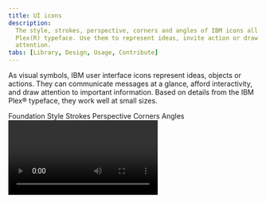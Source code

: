 ```yaml
---
title: UI icons
description:
  The style, strokes, perspective, corners and angles of IBM icons all echo our
  Plex(R) typeface. Use them to represent ideas, invite action or draw
  attention.
tabs: [Library, Design, Usage, Contribute]
---
```


<PageDescription>

As visual symbols, IBM user interface icons represent ideas, objects or actions.
They can communicate messages at a glance, afford interactivity, and draw
attention to important information. Based on details from the IBM Plex®
typeface, they work well at small sizes.

</PageDescription>

<AnchorLinks>
  <AnchorLink>Foundation</AnchorLink>
  <AnchorLink>Style</AnchorLink>
  <AnchorLink>Strokes</AnchorLink>
  <AnchorLink>Perspective</AnchorLink>
  <AnchorLink>Corners</AnchorLink>
  <AnchorLink>Angles</AnchorLink>
</AnchorLinks>

<Video vimeoId="281513611" />

## Resources

<Row className="resource-card-group">
<Column colMd={4} colLg={4} noGutterSm>
<ResourceCard
  subTitle="IBM icons library"
  href="https://www.figma.com/file/J5c0d85dSJn9JnBhSYYLmD/Icons---IBM-Design-Language?type=design&node-id=129%3A2&mode=design&t=IgykKAObMrV05Sic-1"
  actionIcon="launch"
>

![Figma Icon](../../../images/resource-cards/figma.png)

</ResourceCard>
</Column>
<Column colMd={4} colLg={4} noGutterSm>
    <ResourceCard
      subTitle="IBM UI icons master"
      actionIcon="download"
      href="https://github.com/carbon-design-system/carbon/raw/main/packages/icons/master/ui-icon-master.ai"
      >

![Adobe Illustrator](../../../images/resource-cards/illustrator.png)

</ResourceCard>
</Column>
<Column colMd={4} colLg={4} noGutterSm>
    <ResourceCard
      subTitle="IBM UI icons (.svg)"
      href="https://github.com/carbon-design-system/carbon/tree/master/packages/icons/src/svg"
      >

![Github Icon](../../../images/resource-cards/github.png)

</ResourceCard>
</Column>
</Row>

## Foundation

The square grid is the underlying fabric of all IBM icons and is used as the
foundation to determine line thickness, proportion, shape and positioning across
the entire set of icons. The grid helps guide design decisions, which helps
ensure a unified approach. More importantly, it allows flexibility in creating
the appropriate shape needed to communicate the right idea.

<Video src="/videos/icon-grid.mp4" poster="/images/icon-grid-poster.svg" />

### Base grid

IBM icons are drawn on a pixel-based grid of 32px x 32px and scaled down
linearly to different sizes. Use the grid as your basic guideline to snap the
artwork in place. We recommend fine-tuning adjustments for the shape you are
trying to achieve during creation.

<ArtDirection>

![32 x 32 base grid](../images/base-grid-comp-mobile.svg)
![32 x 32 base grid](../images/base-grid-comp.svg)

</ArtDirection>

<DoDontRow>
<DoDont>

![Grid do example](../images/base-grid-do.svg)

</DoDont>
<DoDont type="dont">

![Grid don't example](../images/base-grid-dont.svg)

</DoDont>
</DoDontRow>

<DoDontRow>
<DoDont caption="Align design elements to the pixel grid.">

![Example on pixel grid](../images/align-element-do.svg)

</DoDont>
<DoDont type="dont" caption="Avoid random decimal points in the x- and y- coordinates.">

![Example off pixel grid](../images/align-element-dont.svg)

</DoDont>
</DoDontRow>

### Padding

The grid contains 2px padding. This ensures icons will retain their desired
scale and surrounding white space when exported. Only extend artwork into
the padding for additional visual weight or for specific details required to
define the shape's content, meaning or character.

<ArtDirection>

![grid padding example](../images/base-grid-padding-mobile.svg)
![grid padding example](../images/base-grid-padding.svg)

</ArtDirection>

<DoDontRow>
<DoDont caption="Icon should remain inside the padding.">

![icon with correct padding](../images/padding-do.svg)

</DoDont>
<DoDont type="dont" caption="Avoid placing part of the icon in the padding area.">

![icon with incorrect padding](../images/padding-dont.svg)

</DoDont>
</DoDontRow>

<DoDontRow>
<DoDont caption="Do extend icons into padding if additional space is needed.">

![example showing how to correctly extend icons in to padding](../images/padding-extend.svg)

</DoDont>
<DoDont type="dont" caption="Don’t crowd the design elements—make sure there is enough space between them.">

![example showing incorrect icon padding](../images/padding-crowd.svg)

</DoDont>
</DoDontRow>

### Keyshapes

Key lines give you consistent sizes for basic shapes or proportions across the
icon set. This makes it easier to create a visually stable foundation and helps
to establish relationships between the similarly proportioned icons and the
objects or ideas they represent.

<ArtDirection>

![keyshape comp](../images/keyshape-comp-mobile.svg)
![keyshape comp](../images/keyshape-comp.svg)

</ArtDirection>

<ArtDirection>

![keyshape example](../images/keyshape-examples-02-mobile.svg)
![keyshape example](../images/keyshape-examples.svg)

</ArtDirection>

<DoDontRow>
<DoDont caption="Do use the keyshape that best demonstrates the proportion of the metaphor.">

![correct keyshape proportions](../images/keyshape-proportions-do.svg)

</DoDont>
<DoDont type="dont" caption="Don’t use keyshapes that don’t reflect the real form of the metaphor.">

![incorrect keyshape proportions](../images/keyshape-proportions-dont.svg)

</DoDont>
</DoDontRow>

<DoDontRow>
<DoDont caption="Do extend content beyond the keyshapes for proper form if needed.">

![proper keyshape form example](../images/keyshape-proper-form-do.svg)

</DoDont>
<DoDont type="dont" caption="Don’t force the content to fit inside the keyshape.">

![incorrect keyshape form example](../images/keyshape-proper-form-dont.svg)

</DoDont>
</DoDontRow>

## Style

The stylistic conventions of IBM icons deliver a meaningful bond with our
typeface IBM Plex®. Each icon is intentionally designed to harmoniously pair by
sharing distinct details and characteristics found in the letterforms. The video
below demonstrates some of these relationships between icons and letters which
allows them to family well together visually.

<Video src="/videos/icon-style.mp4" poster="/images/icon-style-poster.jpg" />

<Row className="mock-gallery">
<Column colMd={4} colLg={6}>
<ArtDirection>

![rounded exterior icon example](../images/style-rounded-exteriors-mobile.svg)
![rounded exterior icon example](../images/style-rounded-exteriors.svg)

</ArtDirection>
<Caption>Rounded exteriors with 90° interiors</Caption>

</Column>
<Column colMd={4} colLg={6}>
<ArtDirection>

![square terminals example](../images/style-square-terminals-mobile.svg)
![square terminals example](../images/style-square-terminals.svg)

</ArtDirection>
<Caption>Square terminals</Caption>

</Column>
</Row>

<Row className="mock-gallery">
<Column colMd={4} colLg={6}>

![slab characteristics](../images/style-slab-characteristics.svg)

<Caption>Slab characteristics</Caption>

</Column>
<Column colMd={4} colLg={6}>

![distinctive point on tips](../images/style-distinctive-tips.svg)

<Caption>Distinctive point on tips</Caption>

</Column>
</Row>

## Strokes

One icon should not look heavier or lighter than other icons of the same size.
Nor should there be different weights within one icon. Maintain the same visual
weight by using a 2px stroke for all icons. There are a few exceptions to this
rule which occurs when the icon is complex or has a certain density of line. See
examples shown here.

<ArtDirection>

![uniform visual stroke weight](../images/strokes-visual-weight-mobile.svg)
![uniform visual stroke weight](../images/strokes-visual-weight.svg)

</ArtDirection>

<DoDontRow>
<DoDont caption="Do be consistent with 2px stroke weights.">

![consistent stroke weights](../images/strokes-consistent-weights-do.svg)

</DoDont>
<DoDont type="dont" caption="Don’t use inconsistent stroke weights. They’ll feel unbalanced and look like a mistake.">

![inconsistent stroke weights](../images/strokes-consistent-weights-dont.svg)

</DoDont>
</DoDontRow>

<DoDontRow>
<DoDont caption="Do use a 1.5px stroke in instances where complex details are unavoidable.">

![complex details with stroke example](../images/strokes-complex-details-do.svg)

</DoDont>
<DoDont type="dont" caption="Don’t make icons feel visually heavier than the rest of the set.">

![incorrect stroke examples](../images/strokes-complex-details-dont.svg)

</DoDont>
</DoDontRow>

## Perspective

The IBM icons are designed and ready to use. However, if creating a new icon to
contribute to the library, please be sure to avoid dimensional representations.
Use more objective vantage points that are straight-on, or profile views.

<DoDontRow>
<DoDont caption="Use icon as it is.">

![correct icon perspective](../images/perspective-do.svg)

</DoDont>
<DoDont type="dont" caption="Don’t create icon dimensional.">

![incorrect icon in dimensional](../images/perspective-dont.svg)

</DoDont>
</DoDontRow>

## Corners

Use a consistent corner radius of 2px for rounded shapes. The 2px radius can be
increased by a multiple of two when necessary to make the icon’s metaphor
understandable or object shape clearly defined. Use an additional radius to make the metaphor reflect the real form of the
object.

<!-- TODO: join mobiles images and add ArtDirection -->

<ArtDirection>

![match corner radius to icon shape](../images/corner-radius-comp-02-mobile.svg)
![match corner radius to icon shape](../images/corner-radius-comp1.svg)

</ArtDirection>

<DoDontRow>
<DoDont caption="Do use squared corners when needed to reflect the real form of the metaphor.">

![corner radius example](../images/corner-radius-do.svg)

</DoDont>
<DoDont type="dont" caption="Don’t force rounded corners if they don’t work for your metaphor.">

![incorrect rounded corners](../images/corner-radius-dont.svg)

</DoDont>
</DoDontRow>

<DoDontRow>
<DoDont caption="Do square the tips of arrows.">

![square tip arrows](../images/arrows-do.svg)

</DoDont>
<DoDont type="dont" caption="Don’t use rounded arrow tips.">

![rounded tip arrows](../images/arrows-dont.svg)

</DoDont>
</DoDontRow>

## Angles

Use 45° angles for even anti-aliasing. Use increments of 15° whenever possible
for other angles needed to best depict the shape you’re creating for your
metaphor. You can create harmony across the icon set by consistently making
angles sit on the same increments.

<ArtDirection>

![angles](../images/angles-rotate-comp-mobile.svg)
![angles](../images/angles-rotate-comp.svg)

</ArtDirection>
<ArtDirection>

![angles example](../images/angles-example-comp-02-mobile.svg)
![angles example](../images/angles-example-comp.svg)

</ArtDirection>

<DoDontRow>
<DoDont caption="Do use multiples of 15° or an angle that best represents the metaphor when necessary.">

![angles](../images/angles-do.svg)

</DoDont>
<DoDont type="dont" caption="Don’t use 45° angles exclusively for all icons. It won’t work.">

![incorrect angles](../images/angles-dont.svg)

</DoDont>
</DoDontRow>
